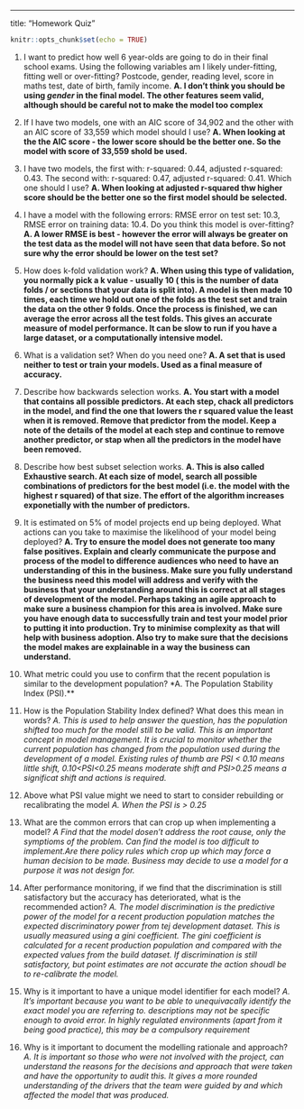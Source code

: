 ---
title: "Homework Quiz"


```r
knitr::opts_chunk$set(echo = TRUE)
```

1. I want to predict how well 6 year-olds are going to do in their final school exams. Using the following variables am I likely under-fitting, fitting well or over-fitting? Postcode, gender, reading level, score in maths test, date of birth, family income.
**A. I don't think you should be using _gender_ in the final model. The other features seem valid, although should be careful not to make
the model too complex**

2. If I have two models, one with an AIC score of 34,902 and the other with an AIC score of 33,559 which model should I use?
**A. When looking at the the AIC score - the lower score should be the better one. So the model with score of 33,559 shold be used. **

3. I have two models, the first with: r-squared: 0.44, adjusted r-squared: 0.43. The second with: r-squared: 0.47, adjusted r-squared: 0.41. Which one should I use?
**A. When looking at adjusted r-squared thw higher score should be the better one so the first model should be selected.**

4. I have a model with the following errors: RMSE error on test set: 10.3, RMSE error on training data: 10.4. Do you think this model is over-fitting?
**A. A lower RMSE is best - however the error will always be greater on the test data as the model will not have seen that data before. So not sure why the error should be lower on the test set? **

5. How does k-fold validation work?
**A. When using this type of validation, you normally pick a k value - usually 10 ( this is the number of data folds / or sections that your data is split into). A model is then made 10 times, each time we hold out one of the folds as the test set and train the data on the other 9 folds. Once the process is finished, we can average the error across all the test folds. This gives an accurate measure of model performance. It can be slow to run if you have a large dataset, or a computationally intensive model.**

6. What is a validation set? When do you need one?
**A. A set that is used neither to test or train your models. Used as a final measure of accuracy. **


7. Describe how backwards selection works.
**A. You start with a model that contains all possible predictors. At each step, chack all predictors in the model, and find the one that lowers the r squared value the least when it is removed. Remove that predictor from the model. Keep a note of the details of the model at each step and continue to remove another predictor, or stap when all the predictors in the model have been removed.**

8. Describe how best subset selection works.
**A. This is also called Exhaustive search. At each size of model, search all possible combinations of predictors for the best model (i.e. the model with the highest r squared) of that size. The effort of the algorithm increases exponetially with the number of predictors. **

9. It is estimated on 5% of model projects end up being deployed. What actions can you take to maximise the likelihood of your model being deployed?
**A. Try to ensure the model does not generate too many false positives. Explain and clearly communicate the purpose and process of the model to difference audiences who need to have an understanding of this in the business. Make sure you fully understand the business need this model will address and verify with the business that your understanding around this is correct at all stages of development of the model. Perhaps taking an agile approach to make sure a business champion for this area is involved. Make sure you have enough data to successfully train and test your model prior to putting it into production. Try to minimise complexity as that will help with business adoption. Also try to make sure that the decisions the model makes are explainable in a way the business can understand.**

10. What metric could you use to confirm that the recent population is similar to the development population?
*A. The Population Stability Index (PSI).**


11. How is the Population Stability Index defined? What does this mean in words?
*A. This is used to help answer the question, has the population shifted too much for the model still to be valid. This is an important concept in model management. It is crucial to monitor whether the current population has changed from the population used during the development of a model. Existing rules of thumb are PSI < 0.10 means little shift, 0.10<PSI<0.25 means moderate shift and PSI>0.25 means a significat shift and actions is required.*


12. Above what PSI value might we need to start to consider rebuilding or recalibrating the model
*A. When the PSI is > 0.25*


13. What are the common errors that can crop up when implementing a model?
*A  Find that the model dosen't address the root cause, only the symptioms of the problem. Can find the model is too difficult to implement.Are there policy rules which crop up which may force a human decision to be made. Business may decide to use a model for a purpose it was not design for. *


14. After performance monitoring, if we find that the discrimination is still satisfactory but the accuracy has deteriorated, what is the recommended action?
*A. The model discrimination is the predictive power of the model for a recent production population matches the expected discriminatory power from tej development dataset. This is usually measured using a gini coefficient. The gini coefficient is calculated for a recent production population and compared with the expected values from the build dataset. If discrimination is still satisfactory, but point estimates are not accurate the action shoudl be to re-calibrate the model. *


15. Why is it important to have a unique model identifier for each model?
*A. It's important because you want to be able to unequivacally identify the exact model you are referring to. descriptions may not be specific enough to avoid error. In highly regulated environments (apart from it being good practice), this may be a compulsory requirement*

16. Why is it important to document the modelling rationale and approach?
*A. It is important so those who were not involved with the project, can understand the reasons for the decisions and approach that were taken and have the opportunity to audit this. It gives a more rounded understanding of the drivers that the team were guided by and which affected the model that was produced. *
